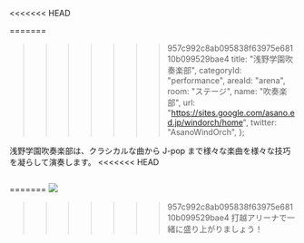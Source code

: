 <<<<<<< HEAD

=======
>>>>>>> 957c992c8ab095838f63975e68110b099529bae4
  title: "浅野学園吹奏楽部",
  categoryId: "performance",
  areaId: "arena",
  room: "ステージ",
  name: "吹奏楽部",
  url: "https://sites.google.com/asano.ed.jp/windorch/home",
  twitter: "AsanoWindOrch",
};

浅野学園吹奏楽部は、クラシカルな曲から J-pop まで様々な楽曲を様々な技巧を凝らして演奏します。
<<<<<<< HEAD

<Image src="awo/playing.png" alt="" layout="fill" />

=======
![](awo/playing.png)
>>>>>>> 957c992c8ab095838f63975e68110b099529bae4
打越アリーナで一緒に盛り上がりましょう！
